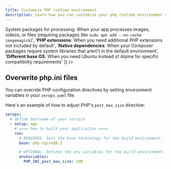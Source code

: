 ```yaml
---
title: Customize PHP runtime environment
description: Learn how you can customize your php runtime environment on Zerops.
---
```



<SetVar name="serviceDisplay" value="PHP" />
<SetVar name="serviceVersion" value={data.php.base.runtime.apache[0][0]} />
<SetVar name="servicePath" value="php" />
<SetVar name="defaultEnvironment" value="Git and Composer" />
<SetVar name="packageManager" value="Composer" />
<SetVar name="codeLanguage" value="yaml" />
<SetVar name="customReasons" value={[
  '<strong>System packages for processing</strong>: When your app processes images, videos, or files (requiring packages like <code>sudo apk add --no-cache imagemagick</code>)',
  '<strong>PHP extensions</strong>: When you need additional PHP extensions not included by default',
  '<strong>Native dependencies</strong>: When your Composer packages require system libraries that aren\'t in the default environment',
  '<strong>Different base OS</strong>: When you need Ubuntu instead of Alpine for specific compatibility requirements'
]} />
<SetVar name="basicSetupCode" value={`run:
  os: ubuntu
  base: {{serviceVersion}}
  prepareCommands:
    - sudo apt-get install -y imagemagick
    - composer global require some/package`} />
<SetVar name="buildFilesCode" value={`build:
  addToRunPrepare:
    - composer.json
    - composer.lock
run:
  prepareCommands:
    - sudo apk add --no-cache imagemagick
    - sudo apk add --no-cache ffmpeg
    - composer install --no-dev`} />

<CustomizeRuntimeContent />

## Overwrite php.ini files

You can override PHP configuration directives by setting environment variables in your `zerops.yaml` file.

Here's an example of how to adjust PHP's `post_max_size` directive:

```yaml
zerops:
  # define hostname of your service
  - setup: app
    # ==== how to build your application ====
    run:
      # REQUIRED. Sets the base technology for the build environment:
      base: php-nginx@8.3

      # OPTIONAL. Defines the env variables for the build environment:
      envVariables:
        PHP_INI_post_max_size: 10M
```
